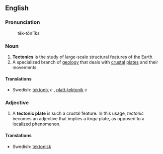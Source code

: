 ==English==

=== Pronunciation ===
:tĕk-tŏn'ĭks

=== Noun ===

#'''Tectonics''' is the study of large-scale structural features of the Earth.
#A specialized branch of [[geology]] that deals with [[crust]]al [[plate]]s and their movements.

====Translations====
*Swedish: [[tektonik]] ''c'' , [[platt-tektonik]] ''c''

=== Adjective ===
#A '''tectonic plate''' is such a crustal feature. In this usage, ''tectonic'' becomes an adjective that implies a ''large'' plate, as opposed to a localized phenomenon.

====Translations====
*Swedish: [[tektonisk]]